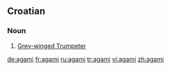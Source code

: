==Croatian==

===Noun===
{{hr-noun|m}}

# [[Grey-winged Trumpeter]]

[[de:agami]]
[[fr:agami]]
[[ru:agami]]
[[tr:agami]]
[[vi:agami]]
[[zh:agami]]